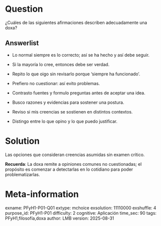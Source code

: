 Question
========
¿Cuáles de las siguientes afirmaciones describen adecuadamente una doxa?


Answerlist
-----------
* Lo normal siempre es lo correcto; así se ha hecho y así debe seguir.

* Si la mayoría lo cree, entonces debe ser verdad.

* Repito lo que oigo sin revisarlo porque ‘siempre ha funcionado’.

* Prefiero no cuestionar: así evito problemas.

* Contrasto fuentes y formulo preguntas antes de aceptar una idea.

* Busco razones y evidencias para sostener una postura.

* Reviso si mis creencias se sostienen en distintos contextos.

* Distingo entre lo que opino y lo que puedo justificar.


Solution
========
Las opciones que consideran creencias asumidas sin examen crítico.

**Recuerda**: La doxa remite a opiniones comunes no cuestionadas; el propósito es comenzar a detectarlas en lo cotidiano para poder problematizarlas.

Meta-information
=================
exname: PFyH1-P01-Q01
extype: mchoice
exsolution: 11110000
exshuffle: 4
purpose_id: PFyH1-P01
difficulty: 2
cognitive: Aplicación
time_sec: 90
tags: PFyH1,filosofía,doxa
author: LMB
version: 2025-08-31

